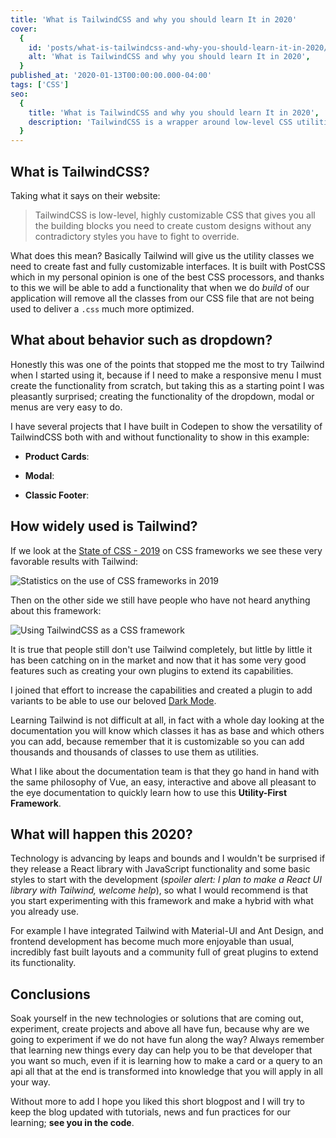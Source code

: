 ```yaml
---
title: 'What is TailwindCSS and why you should learn It in 2020'
cover:
  {
    id: 'posts/what-is-tailwindcss-and-why-you-should-learn-it-in-2020/banner',
    alt: 'What is TailwindCSS and why you should learn It in 2020',
  }
published_at: '2020-01-13T00:00:00.000-04:00'
tags: ['CSS']
seo:
  {
    title: 'What is TailwindCSS and why you should learn It in 2020',
    description: 'TailwindCSS is a wrapper around low-level CSS utilities with which to create custom designed sites without having to modify any vendor-specific styles.',
  }
---
```


## What is TailwindCSS?

Taking what it says on their website:

> TailwindCSS is low-level, highly customizable CSS that gives you all the building blocks you need to create custom designs without any contradictory styles you have to fight to override.

What does this mean? Basically Tailwind will give us the utility classes we need to create fast and fully customizable interfaces. It is built with PostCSS which in my personal opinion is one of the best CSS processors, and thanks to this we will be able to add a functionality that when we do _build_ of our application will remove all the classes from our CSS file that are not being used to deliver a `.css` much more optimized.

## What about behavior such as dropdown?

Honestly this was one of the points that stopped me the most to try Tailwind when I started using it, because if I need to make a responsive menu I must create the functionality from scratch, but taking this as a starting point I was pleasantly surprised; creating the functionality of the dropdown, modal or menus are very easy to do.

I have several projects that I have built in Codepen to show the versatility of TailwindCSS both with and without functionality to show in this example:

- **Product Cards**:

<CodePen codePenId="ZEYvVQq" />

- **Modal**:

<CodePen codePenId="oNgLama" />

- **Classic Footer**:

<CodePen codePenId="xxbYREE" />

## How widely used is Tailwind?

If we look at the [State of CSS - 2019](https://2019.stateofcss.com/technologies/css-frameworks/) on CSS frameworks we see these very favorable results with Tailwind:

![Statistics on the use of CSS frameworks in 2019](https://res.cloudinary.com/danestves/image/upload/f_auto,q_auto,dpr_2.0/posts/what-is-tailwindcss-and-why-you-should-learn-it-in-2020/image-1)

Then on the other side we still have people who have not heard anything about this framework:

![Using TailwindCSS as a CSS framework](https://res.cloudinary.com/danestves/image/upload/f_auto,q_auto,dpr_2.0/posts/what-is-tailwindcss-and-why-you-should-learn-it-in-2020/image-2.png)

It is true that people still don't use Tailwind completely, but little by little it has been catching on in the market and now that it has some very good features such as creating your own plugins to extend its capabilities.

I joined that effort to increase the capabilities and created a plugin to add variants to be able to use our beloved [Dark Mode](https://github.com/danestves/tailwindcss-darkmode).

Learning Tailwind is not difficult at all, in fact with a whole day looking at the documentation you will know which classes it has as base and which others you can add, because remember that it is customizable so you can add thousands and thousands of classes to use them as utilities.

What I like about the documentation team is that they go hand in hand with the same philosophy of Vue, an easy, interactive and above all pleasant to the eye documentation to quickly learn how to use this **Utility-First Framework**.

## What will happen this 2020?

Technology is advancing by leaps and bounds and I wouldn't be surprised if they release a React library with JavaScript functionality and some basic styles to start with the development (_spoiler alert: I plan to make a React UI library with Tailwind, welcome help_), so what I would recommend is that you start experimenting with this framework and make a hybrid with what you already use.

For example I have integrated Tailwind with Material-UI and Ant Design, and frontend development has become much more enjoyable than usual, incredibly fast built layouts and a community full of great plugins to extend its functionality.

## Conclusions

Soak yourself in the new technologies or solutions that are coming out, experiment, create projects and above all have fun, because why are we going to experiment if we do not have fun along the way? Always remember that learning new things every day can help you to be that developer that you want so much, even if it is learning how to make a card or a query to an api all that at the end is transformed into knowledge that you will apply in all your way.

Without more to add I hope you liked this short blogpost and I will try to keep the blog updated with tutorials, news and fun practices for our learning; **see you in the code**.
